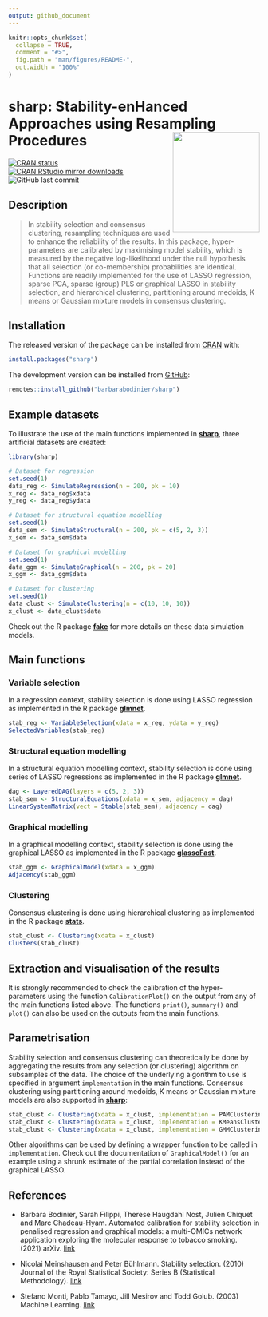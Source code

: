 ```yaml
---
output: github_document
---
```


<!-- README.md is generated from README.Rmd. Please edit that file -->

```r
knitr::opts_chunk$set(
  collapse = TRUE,
  comment = "#>",
  fig.path = "man/figures/README-",
  out.width = "100%"
)
```

# sharp: Stability-enHanced Approaches using Resampling Procedures <img src="man/figures/logo.png" align="right" width="174" height="200"/>

<!-- badges: start -->
[![CRAN status](https://www.r-pkg.org/badges/version/sharp)](https://CRAN.R-project.org/package=sharp)
[![CRAN RStudio mirror downloads](https://cranlogs.r-pkg.org/badges/last-month/sharp?color=blue)](https://r-pkg.org/pkg/sharp)
![GitHub last commit](https://img.shields.io/github/last-commit/barbarabodinier/sharp?logo=GitHub&style=flat-square)
<!-- badges: end -->

## Description

> In stability selection and consensus clustering, resampling techniques are used to enhance the reliability of the results. In this package, hyper-parameters are calibrated by maximising model stability, which is measured by the negative log-likelihood under the null hypothesis that all selection (or co-membership) probabilities are identical. Functions are readily implemented for the use of LASSO regression, sparse PCA, sparse (group) PLS or graphical LASSO in stability selection, and hierarchical clustering, partitioning around medoids, K means or Gaussian mixture models in consensus clustering. 

## Installation

The released version of the package can be installed from [CRAN](https://CRAN.R-project.org) with:

```r
install.packages("sharp")
```

The development version can be installed from [GitHub](https://github.com/):

```r
remotes::install_github("barbarabodinier/sharp")
```

## Example datasets

To illustrate the use of the main functions implemented in [**sharp**](https://CRAN.R-project.org/package=sharp), three artificial datasets are created:

```r
library(sharp)

# Dataset for regression
set.seed(1)
data_reg <- SimulateRegression(n = 200, pk = 10)
x_reg <- data_reg$xdata
y_reg <- data_reg$ydata

# Dataset for structural equation modelling
set.seed(1)
data_sem <- SimulateStructural(n = 200, pk = c(5, 2, 3))
x_sem <- data_sem$data

# Dataset for graphical modelling
set.seed(1)
data_ggm <- SimulateGraphical(n = 200, pk = 20)
x_ggm <- data_ggm$data

# Dataset for clustering
set.seed(1)
data_clust <- SimulateClustering(n = c(10, 10, 10))
x_clust <- data_clust$data
```

Check out the R package [**fake**](https://github.com/barbarabodinier/fake) for more details on these data simulation models.

## Main functions

### Variable selection

In a regression context, stability selection is done using LASSO regression as implemented in the R package [**glmnet**](https://CRAN.R-project.org/package=glmnet). 

```r
stab_reg <- VariableSelection(xdata = x_reg, ydata = y_reg)
SelectedVariables(stab_reg)
```

### Structural equation modelling

In a structural equation modelling context, stability selection is done using series of LASSO regressions as implemented in the R package [**glmnet**](https://CRAN.R-project.org/package=glmnet). 

```r
dag <- LayeredDAG(layers = c(5, 2, 3))
stab_sem <- StructuralEquations(xdata = x_sem, adjacency = dag)
LinearSystemMatrix(vect = Stable(stab_sem), adjacency = dag)
```

### Graphical modelling

In a graphical modelling context, stability selection is done using the graphical LASSO as implemented in the R package [**glassoFast**](https://CRAN.R-project.org/package=glassoFast). 

```r
stab_ggm <- GraphicalModel(xdata = x_ggm)
Adjacency(stab_ggm)
```

### Clustering

Consensus clustering is done using hierarchical clustering as implemented in the R package [**stats**](https://stat.ethz.ch/R-manual/R-devel/library/stats/html/00Index.html). 

```r
stab_clust <- Clustering(xdata = x_clust)
Clusters(stab_clust)
```

## Extraction and visualisation of the results

It is strongly recommended to check the calibration of the hyper-parameters using the function `CalibrationPlot()` on the output from any of the main functions listed above. The functions `print()`, `summary()` and `plot()` can also be used on the outputs from the main functions.

## Parametrisation

Stability selection and consensus clustering can theoretically be done by aggregating the results from any selection (or clustering) algorithm on subsamples of the data. The choice of the underlying algorithm to use is specified in argument `implementation` in the main functions. Consensus clustering using partitioning around medoids, K means or Gaussian mixture models are also supported in [**sharp**](https://CRAN.R-project.org/package=sharp):

```r
stab_clust <- Clustering(xdata = x_clust, implementation = PAMClustering)
stab_clust <- Clustering(xdata = x_clust, implementation = KMeansClustering)
stab_clust <- Clustering(xdata = x_clust, implementation = GMMClustering)
```

Other algorithms can be used by defining a wrapper function to be called in `implementation`. Check out the documentation of `GraphicalModel()` for an example using a shrunk estimate of the partial correlation instead of the graphical LASSO. 

## References

- Barbara Bodinier, Sarah Filippi, Therese Haugdahl Nost, Julien Chiquet and Marc Chadeau-Hyam. Automated calibration for stability selection in penalised regression and graphical models: a multi-OMICs network application exploring the molecular response to tobacco smoking. (2021) arXiv. [link](https://doi.org/10.48550/arXiv.2106.02521)

- Nicolai Meinshausen and Peter Bühlmann. Stability selection. (2010) Journal of the Royal Statistical Society: Series B (Statistical Methodology). [link](https://doi.org/10.1111/j.1467-9868.2010.00740.x)

- Stefano Monti, Pablo Tamayo, Jill Mesirov and Todd Golub. (2003) Machine Learning. [link](https://doi.org/10.1023/A:1023949509487)

